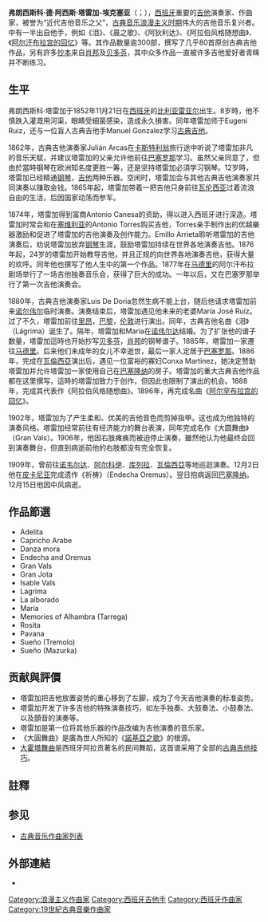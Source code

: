 {{NoteTA
|T=zh-hk:弗朗西斯科·塔雷加; zh-tw:法蘭西斯科·泰雷加;
|1=zh-hk:弗朗西斯科; zh-tw:法蘭西斯科;
|2=zh-hk:塔雷加; zh-tw:泰雷加;
}}
{{Infobox classical
| 中文名       = 弗朗西斯科·德·阿西斯·塔雷加-埃克塞亚
| 画像         = Francisco Tarrega.jpg
| 附注         =      
| 原文名       = Francisco de Asís Tárrega y Eixea
| 国别         = 西班牙    
| 出生日期     = {{birth date|1852|11|21}}
| 出生地       = {{flag|Spain|1785}}[[維拉利爾|維拉利爾]]
| 逝世日期     = {{death date and age|1909|12|15|1852|11|21}}
| 逝世地       = {{flag|Spain|1785}}[[巴塞罗那|巴塞罗那]]
| 所属时期     = 浪漫主义
| 所属乐派     =  
| 擅长作品类型 = 吉他曲
| 代表作       = 吉他曲《阿尔罕布拉宫的回忆》《阿拉伯风格随想曲》
| 师从         = 
| 学生         = 
| 官方网站     = 
}}

'''弗朗西斯科·德·阿西斯·塔雷加-埃克塞亚'''（{{lang-es|Francisco de Asís Tárrega y Eixea}}；{{bd|1852年|11月21日|1909年|12月15日}}），[[西班牙|西班牙]]重要的[[吉他|吉他]]演奏家、作曲家，被誉为“近代吉他音乐之父”，[[古典音乐|古典音乐]][[浪漫主义音乐|浪漫主义时期]]伟大的吉他音乐复兴者。{{what|古典吉他十大名曲}}中有一半出自他手，例如《泪》、《晨之歌》、《阿狄利达》、《阿拉伯风格随想曲》、《[[阿尔汗布拉宫的回忆|阿尔汗布拉宫的回忆]]》等。其作品数量逾300部，撰写了几乎80首原创古典吉他作品，另有許多[[抄本|抄本]]来自[[肖邦|肖邦]]及[[贝多芬|贝多芬]]，其中众多作品一直被许多吉他爱好者青睐并不断练习。

==生平==
弗朗西斯科·塔雷加于1852年11月21日在[[西班牙|西班牙]]的[[比利亚雷亚尔|比利亚雷亚尔]]出生。8岁時，他不慎跌入灌溉用河渠，眼睛受細菌感染，造成永久損害。同年塔雷加师于Eugeni Ruiz，还与一位盲人古典吉他手Manuel Gonzalez学习[[古典吉他|古典吉他]]。

1862年，古典吉他演奏家Julián Arcas在[[卡斯特利翁|卡斯特利翁]]旅行途中听说了塔雷加非凡的音乐天赋，并建议塔雷加的父亲允许他前往[[巴塞罗那|巴塞罗那]]学习。虽然父亲同意了，但由於當時钢琴在欧洲知名度更胜一筹，还是坚持塔雷加必須学习钢琴。12岁時，塔雷加已经精通[[钢琴|钢琴]]，[[吉他|吉他]]两种乐器。空闲时，塔雷加会与其他古典吉他演奏家共同演奏以赚取金钱。1865年起，塔雷加带着一把吉他只身前往[[瓦伦西亚|瓦伦西亚]]过着流浪自由的生活，后因国家动荡而参军。

1874年，塔雷加得到富商Antonio Canesa的资助，得以进入西班牙{{le|马德里皇家音乐学院|Madrid Royal Conservatory}}进行深造。塔雷加时常会和在[[塞维利亚|塞维利亚]]的Antonio Torres购买吉他，Torres亲手制作出的优越樂器激励和促进了塔雷加的吉他演奏及创作能力。Emillo Arrieta聆听塔雷加的吉他演奏后，劝说塔雷加放弃[[钢琴|钢琴]]生涯，鼓励塔雷加持续在世界各地演奏吉他。1876年起，24岁的塔雷加开始教导吉他，并且正规的向世界各地演奏吉他，获得大量的欢呼。同年他也撰写了他人生中的第一个作品。1877年在[[马德里|马德里]]的阿尔汗布拉剧场举行了一场吉他独奏音乐会，获得了巨大的成功。一年以后，又在巴塞罗那举行了第一次吉他演奏会。

1880年，古典吉他演奏家Luis De Doria忽然生病不能上台，随后他请求塔雷加前来[[诺韦尔达|诺尔伟尔]]临时演奏。演奏结束后，塔雷加遇见他未来的老婆María José Ruíz。过了不久，塔雷加前往[[里昂|里昂]]，[[巴黎|巴黎]]，[[伦敦|伦敦]]进行演出。同年，古典吉他名曲《泪》（Lágrima）诞生了。隔年，塔雷加和Maria在[[诺韦尔达|诺伟尔达]]结婚。为了扩张他的谱子数量，塔雷加這時也开始抄写[[贝多芬|贝多芬]]，[[肖邦|肖邦]]的钢琴谱子。1885年，塔雷加一家遷往[[马德里|马德里]]。后来他们未成年的女儿不幸逝世，最后一家人定居于[[巴塞罗那|巴塞罗那]]。1886年，完成在[[瓦倫西亞|瓦倫西亞]]演出后，遇见一位富裕的寡妇Conxa Martinez，她决定赞助塔雷加并允许塔雷加一家使用自己在[[巴塞隆纳|巴塞隆纳]]的房子。塔雷加的重大古典吉他作品都在这里撰写，這時的塔雷加致力于创作，但因此也限制了演出的机会。1888年，完成其代表作《阿拉伯风格随想曲》。1896年，再完成名曲《[[阿尔罕布拉宫的回忆|阿尔罕布拉宫的回忆]]》。

1902年，塔雷加为了产生柔和、优美的吉他音色而剪掉指甲。这也成为他独特的演奏风格。塔雷加经常前往有经济能力的舞台表演，同年完成名作《大圆舞曲》（Gran Vals）{{NoteTag|此曲正是脍炙人口的诺基亚铃声的来源。}}。1906年，他因右肢瘫痪而被迫停止演奏，雖然他认为他最终会回到演奏舞台，但直到病逝前他的右肢都没有完全恢复。

1909年，曾前往[[诺韦尔达|诺韦尔达]]、[[阿尔科伊|阿尔科伊]]、[[库列拉|库列拉]]、[[瓦倫西亞|瓦倫西亞]]等地巡迴演奏。12月2日他在[[皮卡尼亚|皮卡尼亚]]完成遗作《祈祷》（Endecha Oremus）。翌日抱病返回[[巴塞隆纳|巴塞隆纳]]。12月15日他因中风病逝。

== 作品節選 ==
* Adelita
* Capricho Arabe
* Danza mora
* Endecha and Oremus
* Gran Vals
* Gran Jota
* Isable Vals
* Lagrima
* La alborado
* Maria
* Memories of Alhambra (Tarrega)
* Rosita
* Pavana
* Sueño (Tremolo)
* Sueño (Mazurka)

== 贡献與評價 ==
* 塔雷加把吉他放置姿势的重心移到了左脚，成为了今天吉他演奏的标准姿势。
* 塔雷加开发了许多吉他的特殊演奏技巧，如左手独奏、大鼓奏法、小鼓奏法、以及顫音的演奏等。
* 塔雷加是第一位将其他乐器的作品改编为吉他演奏的音乐家。
* 《大圓舞曲》是廣為世人所知的《[[諾基亞之歌|諾基亞之歌]]》的根源。
* [[大霍塔舞曲|大霍塔舞曲]]是西班牙阿拉贡著名的民间舞蹈，这首谱采用了全部的[[古典吉他技巧|古典吉他技巧]]。

== 註釋 ==
{{NoteFoot}}

== 参见 ==
{{Portal box|古典音樂}}
* [[古典音乐作曲家列表|古典音乐作曲家列表]]

== 外部連結 ==
* {{IMSLP|id=Tárrega, Francisco}}

{{Authority control}}

{{DEFAULTSORT:Tarrega, Francisco}}
[[Category:浪漫主义作曲家|Category:浪漫主义作曲家]]
[[Category:西班牙吉他手|Category:西班牙吉他手]]
[[Category:西班牙作曲家|Category:西班牙作曲家]]
[[Category:19世紀古典音樂作曲家|Category:19世紀古典音樂作曲家]]